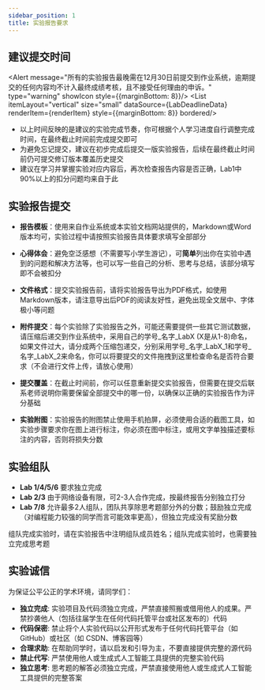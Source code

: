 ```yaml
---
sidebar_position: 1
title: 实验报告要求
---
```



## 建议提交时间

<Alert message="所有的实验报告最晚需在12月30日前提交到作业系统，逾期提交的任何内容均不计入最终成绩考核，且不接受任何理由的申诉。" type="warning" showIcon style={{marginBottom: 8}}/>
<List itemLayout="vertical" size="small" dataSource={LabDeadlineData} renderItem={renderItem} style={{marginBottom: 8}} bordered/>
* 以上时间反映的是建议的实验完成节奏，你可根据个人学习进度自行调整完成时间，在最终截止时间前完成提交即可
* 为避免忘记提交，建议在初步完成后提交一版实验报告，后续在最终截止时间前仍可提交修订版本覆盖历史提交
* 建议在学习并掌握实验对应内容后，再次检查报告内容是否正确，Lab1中90%以上的扣分问题均来自于此

## 实验报告提交

* **报告模板**：使用来自作业系统或本实验文档网站提供的，Markdown或Word版本均可，实验过程中请按照实验报告具体要求填写全部部分
* **心得体会**：避免空泛感想（不需要写小学生游记），可**简单**列出你在实验中遇到的问题和解决方法等，也可以写一些自己的分析、思考与总结，该部分填写即不会被扣分
* **文件格式**：提交实验报告前，请将实验报告导出为PDF格式，如使用Markdown版本，请注意导出后PDF的阅读友好性，避免出现全文居中、字体极小等问题
* **附件提交**：每个实验除了实验报告之外，可能还需要提供一些其它测试数据，请压缩后递交到作业系统中，采用自己的学号_名字_LabX (X是从1-8)命名，如果文件过大，请分成两个压缩包递交，分别采用学号_名字_LabX_1和学号_名字_LabX_2来命名，你可以将要提交的文件拖拽到这里检查命名是否符合要求（不会进行文件上传，请放心使用）

    <SubmissionChecker />

* **提交覆盖**：在截止时间前，你可以任意重新提交实验报告，但需要在提交后联系老师说明你需要保留全部提交中的哪一份，以确保以正确的实验报告作为评分基础
* **实验附图**：实验报告的附图禁止使用手机拍屏，必须使用合适的截图工具，如实验步骤要求你在图上进行标注，你必须在图中标注，或用文字单独描述要标注的内容，否则将损失分数

## 实验组队

* **Lab 1/4/5/6** 要求独立完成
* **Lab 2/3** 由于网络设备有限，可2-3人合作完成，按最终报告分别独立打分
* **Lab 7/8** 允许最多2人组队，团队共享除思考题部分外的分数；鼓励独立完成（对编程能力较强的同学而言可能效率更高），但独立完成没有奖励分数

组队完成实验时，请在实验报告中注明组队成员姓名；组队完成实验时，也需要独立完成思考题

## 实验诚信

为保证公平公正的学术环境，请同学们：

* **独立完成**: 实验项目及代码须独立完成，严禁直接照搬或借用他人的成果。严禁抄袭他人（包括往届学生在任何代码托管平台或社区发布的）代码
* **代码保密**: 禁止将个人实验代码以公开形式发布于任何代码托管平台（如 GitHub）或社区（如 CSDN、博客园等）
* **合理求助**: 在帮助同学时，请以启发和引导为主，不要直接提供完整的源代码
* **禁止代写**: 严禁使用他人或生成式人工智能工具提供的完整实验代码
* **独立思考**: 思考题的解答必须独立完成，严禁直接使用他人或生成式人工智能工具提供的完整答案